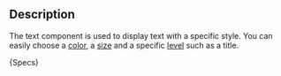 
## Description
The text component is used to display text with a specific style. You can easily choose a [color](?path=/story/components-text-atom-design--page#colors), a [size](?path=/story/components-text-atom-design--page#sizes) and a specific [level](?path=/story/components-text-atom-design--page#levels) such as a title.

<Description>{Specs}</Description>
